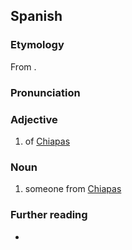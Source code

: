==Spanish==

===Etymology===
From {{af|es|Chiapas|-eco|t2=[[-ish]], [[-ic]]: ''[[form]]ing [[demonym]]s''}}.

===Pronunciation===
{{es-pr}}

===Adjective===
{{es-adj}}

# {{lb|es|relational}} of [[Chiapas]] {{gl|state of Mexico}}

===Noun===
{{es-noun|m|f=+}}

# someone from [[Chiapas]]

===Further reading===
* {{R:es:DRAE}}

{{C|es|Demonyms}}